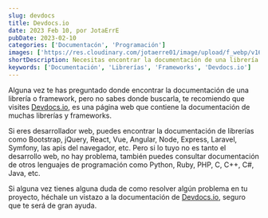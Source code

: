 ```yaml
---
slug: devdocs
title: Devdocs.io
date: 2023 Feb 10, por JotaErrE
pubDate: 2023-02-10
categories: ['Documentacón', 'Programación']
images: ['https://res.cloudinary.com/jotaerre01/image/upload/f_webp/v1678040946/Portfolio/krat5nroyorvtkgayere.webp']
shortDescription: Necesitas encontrar la documentación de una librería o framework, pero no sabes donde buscarla, te recomiendo que visites Devdocs.io
keywords: ['Documentación', 'Librerías', 'Frameworks', 'Devdocs.io']
---
```


Alguna vez te has preguntado donde encontrar la documentación de una librería o framework, pero no sabes donde buscarla, te recomiendo que visites [Devdocs.io](https://devdocs.io/), es una página web que contiene la documentación de muchas librerías y frameworks.

Si eres desarrollador web, puedes encontrar la documentación de librerías como Bootstrap, jQuery, React, Vue, Angular, Node, Express, Laravel, Symfony, las apis del navegador, etc. Pero si lo tuyo no es tanto el desarrollo web, no hay problema, también puedes consultar documentación de otros lenguajes de programación como Python, Ruby, PHP, C, C++, C#, Java, etc.

Si alguna vez tienes alguna duda de como resolver algún problema en tu proyecto, héchale un vistazo a la documentación de [Devdocs.io](https://devdocs.io 'link'), seguro que te será de gran ayuda.
